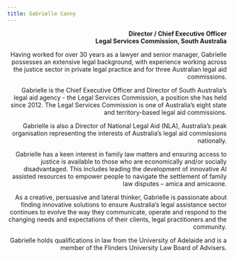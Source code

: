 ```yaml
---
title: Gabrielle Canny
---
```


<DisplayImage imageURL='/img/zplenary_sessions/gabrielle_canny.jpg' align='right' size='30%' />

**Director / Chief Executive Officer**  
**Legal Services Commission, South Australia**

Having worked for over 30 years as a lawyer and senior manager, Gabrielle possesses an extensive legal background, with experience working across the justice sector in private legal practice and for three Australian legal aid commissions.  

Gabrielle is the Chief Executive Officer and Director of South Australia’s legal aid agency - the Legal Services Commission, a position she has held since 2012. The Legal Services Commission is one of Australia’s eight state and territory-based legal aid commissions. 

Gabrielle is also a Director of National Legal Aid (NLA), Australia’s peak organisation representing the interests of Australia’s legal aid commissions nationally. 

Gabrielle has a keen interest in family law matters and ensuring access to justice is available to those who are economically and/or socially disadvantaged. This includes leading the development of innovative AI assisted resources to empower people to navigate the settlement of family law disputes – amica and amicaone.

As a creative, persuasive and lateral thinker, Gabrielle is passionate about finding innovative solutions to ensure Australia’s legal assistance sector continues to evolve the way they communicate, operate and respond to the changing needs and expectations of their clients, legal practitioners and the community. 

Gabrielle holds qualifications in law from the University of Adelaide and is a member of the Flinders University Law Board of Advisers. 
